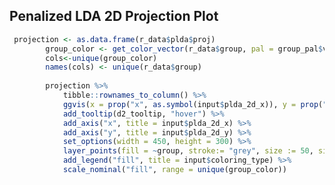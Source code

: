 
## Penalized LDA 2D Projection Plot

```r
 projection <- as.data.frame(r_data$plda$proj) 
        group_color <- get_color_vector(r_data$group, pal = group_pal$val, maxCol = length(unique(r_data$group)))
        cols<-unique(group_color)
        names(cols) <- unique(r_data$group)
        
        projection %>% 
            tibble::rownames_to_column() %>%
            ggvis(x = prop("x", as.symbol(input$plda_2d_x)), y = prop("y", as.symbol(input$plda_2d_y)), key := ~rowname) %>%
            add_tooltip(d2_tooltip, "hover") %>%
            add_axis("x", title = input$plda_2d_x) %>% 
            add_axis("y", title = input$plda_2d_y) %>%
            set_options(width = 450, height = 300) %>%
            layer_points(fill = ~group, stroke:= "grey", size := 50, size.hover := 200, fillOpacity := 0.6, fillOpacity.hover := 0.9, stroke.hover := "orange") %>% 
            add_legend("fill", title = input$coloring_type) %>%
            scale_nominal("fill", range = unique(group_color))
```

